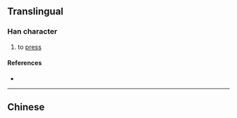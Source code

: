 {{also|撳}}
{{character info}}
==Translingual==

===Han character===
{{Han char|rn=64|rad=手|as=09|sn=12|four=|canj=QCNO,XQCNO|ids=⿰扌钦}}

# to [[press]]

====References====
* {{Han ref|kx=0445.341|hdz=31918.040|uh=63FF|ud=25599}}

----

==Chinese==
{{zh-see|撳}}